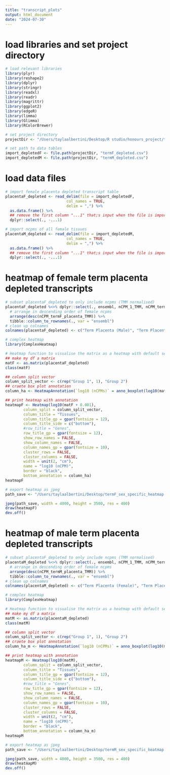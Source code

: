 ```yaml
---
title: "transcript_plots"
output: html_document
date: "2024-07-30"
---
```


# load libraries and set project directory 
```r
# load relevant libraries 
library(plyr)
library(reshape2)
library(dplyr)
library(stringr)
library(readxl)
library(readr)
library(magrittr)
library(ggplot2)
library(edgeR)
library(limma)
library(Glimma)
library(RColorBrewer)

# set project directory
projectDir <- "/Users/taylaalbertini/Desktop/R studio/honours_project/term_sex_specific_analysis/rawData"

# set path to data tables 
import_depletedF <- file.path(projectDir, "termF_depleted.csv")
import_depletedM <- file.path(projectDir, "termM_depleted.csv")
```

# load data files
```r
# import female placenta depleted transcript table
placentaF_depleted <- read_delim(file = import_depletedF,
                           col_names = TRUE,
                           delim = ",") %>%
  as.data.frame() %>%
  ## remove the first column "...1" that;s input when the file is imported
  dplyr::select(., -...1)

# import ncpms of all female tissues
placentaM_depleted <- read_delim(file = import_depletedM,
                           col_names = TRUE,
                           delim = ",") %>%
  as.data.frame() %>%
  ## remove the first column "...1" that;s input when the file is imported
  dplyr::select(., -...1)
```

# heatmap of female term placenta depleted transcripts 
```r
# subset placentaF_depleted to only include ncpms (TMM normalised) 
placentaF_depleted %<>% dplyr::select(., ensembl, nCPM_1_TMM, nCPM_termF_placenta_TMM) %>% 
  # arrange in descending order of female ncpms
  arrange(desc(nCPM_termF_placenta_TMM)) %>% 
  tibble::column_to_rownames(., var = "ensembl")
# clean up colnames 
colnames(placentaF_depleted) <- c("Term Placenta (Male)", "Term Placenta (Female)")

# complex heatmap
library(ComplexHeatmap)

# Heatmap function to visualise the matrix as a heatmap with default settings
## make my df a matrix
matF <- as.matrix(placentaF_depleted)
class(matF)

## column split vector
column_split_vector <- c(rep("Group 1", 1), "Group 2")
## craete box plot annotation
column_ha <- HeatmapAnnotation(`log10 (nCPMs)` = anno_boxplot(log10(matF + 0.001), which = c("column"), height = unit(4, "cm")))

## print heatmap with annotation
heatmapF <- Heatmap(log10(matF + 0.001), 
        column_split = column_split_vector,
        column_title = "Tissues", 
        column_title_gp = gpar(fontsize = 12),
        column_title_side = c("bottom"),
        #row_title = "Genes", 
        row_title_gp = gpar(fontsize = 12),
        show_row_names = FALSE,
        show_column_names = FALSE,
        column_names_gp = gpar(fontsize = 10),
        cluster_rows = FALSE,
        cluster_columns = FALSE,
        width = unit(2, "cm"),
        name = "log10 (nCPM)",
        border = "black",
        bottom_annotation = column_ha)
heatmapF

# export heatmap as jpeg 
path_save <- "/Users/taylaalbertini/Desktop/termF_sex_specific_heatmap.jpeg"

jpeg(path_save, width = 4000, height = 3500, res = 400)
draw(heatmapF)
dev.off()
```

# heatmap of male term placenta depleted transcripts 
```r
# subset placentaF_depleted to only include ncpms (TMM normalised) 
placentaM_depleted %<>% dplyr::select(., ensembl, nCPM_1_TMM, nCPM_termM_placenta_TMM) %>% 
  # arrange in descending order of female ncpms
  arrange(desc(nCPM_termM_placenta_TMM)) %>% 
  tibble::column_to_rownames(., var = "ensembl")
# clean up colnames 
colnames(placentaM_depleted) <- c("Term Placenta (Female)", "Term Placenta (Male)")

# complex heatmap
library(ComplexHeatmap)

# Heatmap function to visualise the matrix as a heatmap with default settings
## make my df a matrix
matM <- as.matrix(placentaM_depleted)
class(matM)

## column split vector
column_split_vector <- c(rep("Group 1", 1), "Group 2")
## craete box plot annotation
column_ha_m <- HeatmapAnnotation(`log10 (nCPMs)` = anno_boxplot(log10(matM), which = c("column"), height = unit(4, "cm")))

## print heatmap with annotation
heatmapM <- Heatmap(log10(matM), 
        column_split = column_split_vector,
        column_title = "Tissues", 
        column_title_gp = gpar(fontsize = 12),
        column_title_side = c("bottom"),
        #row_title = "Genes", 
        row_title_gp = gpar(fontsize = 12),
        show_row_names = FALSE,
        show_column_names = FALSE,
        column_names_gp = gpar(fontsize = 10),
        cluster_rows = FALSE,
        cluster_columns = FALSE,
        width = unit(2, "cm"),
        name = "log10 (nCPM)",
        border = "black",
        bottom_annotation = column_ha_m)
heatmapM

# export heatmap as jpeg 
path_save <- "/Users/taylaalbertini/Desktop/termM_sex_specific_heatmap.jpeg"

jpeg(path_save, width = 4000, height = 3500, res = 400)
draw(heatmapM)
dev.off()
```

